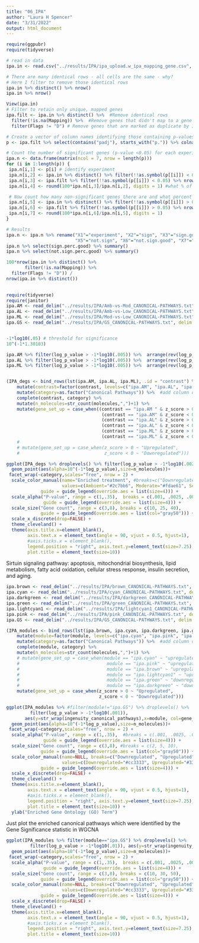 ```yaml
---
title: "06_IPA"
author: "Laura H Spencer"
date: "3/31/2022"
output: html_document
---
```


```r
require(ggpubr)
require(tidyverse)
```


```r
# read in data
ipa.in <- read.csv("../results/IPA/ipa_upload.w_ipa_mapping_gene.csv", na.strings = c("", "NA"))

# There are many identical rows - all cells are the same - why? 
# Here I filter to remove those identical rows 
ipa.in %>% distinct() %>% nrow()
ipa.in %>% nrow()

View(ipa.in)
# Filter to retain only unique, mapped genes
ipa.filt <- ipa.in %>% distinct() %>%  #Remove identical rows
  filter(!is.na(Mapping)) %>%  #Remove genes that didn't map to a gene in IPA
  filter(Flags != "D") # Remove genes that are marked as duplicate by IPA 

# Create a vector of column names identifying those containing p-values
p <- ipa.filt %>% select(contains("padj"), starts_with("p.")) %>% colnames() %>% noquote()

# Count the number of significant genes (p-value <0.05) for each experiment 
ipa.n <- data.frame(matrix(ncol = 7, nrow = length(p)))
for (i in 1:length(p)) {
 ipa.n[i,1] <- p[i] # identify experiment
 ipa.n[i,2] <- ipa.in %>% distinct() %>% filter(!!as.symbol(p[[i]]) < 0.05) %>% nrow() #count how many genes are significant for each experiment
 ipa.n[i,3] <- ipa.filt %>% filter(!!as.symbol(p[[i]]) < 0.05) %>% nrow() #count how many of those genes map to IPA and are not duplicates
 ipa.n[i,4] <- round(100*ipa.n[i,3]/ipa.n[i,2], digits = 1) #what % of sign. genes are retained by IPA?

 # Now count how many non-significant genes there are and what percent are retained - the percent should be very similar to the above 
 ipa.n[i,5] <- ipa.in %>% distinct() %>% filter(!!as.symbol(p[[i]]) > 0.05) %>% nrow() 
 ipa.n[i,6] <- ipa.filt %>% filter(!!as.symbol(p[[i]]) > 0.05) %>% nrow() 
 ipa.n[i,7] <- round(100*ipa.n[i,6]/ipa.n[i,5], digits = 1) 
}

# Results
ipa.n <- ipa.n %>% rename("X1"="experiment", "X2"="sign", "X3"="sign.good", "X4"="sign.perc.good",
                          "X5"="not.sign", "X6"="not.sign.good", "X7"="not.sign.perc.good")
ipa.n %>% select(sign.perc.good) %>% summary()
ipa.n %>% select(not.sign.perc.good) %>% summary()

100*nrow(ipa.in %>% distinct() %>% 
       filter(!is.na(Mapping)) %>%
  filter(Flags != "D")) /
nrow(ipa.in %>% distinct())
  
```

```r
require(tidyverse)
require(janitor)
ipa.AM <- read_delim("../results/IPA/Amb-vs-Mod_CANONICAL-PATHWAYS.txt", delim = "\t", na = c("", "NA"), ) %>% clean_names()
ipa.AL <- read_delim("../results/IPA/Amb-vs-Low_CANONICAL-PATHWAYS.txt", delim = "\t", na = c("", "NA"), ) %>% clean_names()
ipa.ML <- read_delim("../results/IPA/Mod-vs-Low_CANONICAL-PATHWAYS.txt", delim = "\t", na = c("", "NA"), ) %>% clean_names()
ipa.GS <- read_delim("../results/IPA/GS_CANONICAL-PATHWAYS.txt", delim = "\t", na = c("", "NA"), ) %>% clean_names()


-1*log10(.05) # threshold for significance
10^(-1*1.30103)

ipa.AM %>% filter(log_p_value > -1*log10(.005)) %>%  arrange(rev(log_p_value)) %>% View()
ipa.AL %>% filter(log_p_value > -1*log10(.005)) %>%  arrange(rev(log_p_value)) %>% View()
ipa.ML %>% filter(log_p_value > -1*log10(.005)) %>%  arrange(rev(log_p_value)) %>% View()


(IPA_degs <- bind_rows(lst(ipa.AM, ipa.AL, ipa.ML), .id = "contrast") %>%  # Bind dataframe for each gene_set together
    mutate(contrast=factor(contrast, levels=c("ipa.AM", "ipa.AL", "ipa.ML"))) %>% #Convert gene_set column to factor, define all gene_sets 
    mutate(category=as.factor("Canonical Pathways")) %>%  #add column designating go category 
    complete(contrast, category) %>% 
    mutate(n_molecules=str_count(molecules,",")+1) %>% 
    mutate(gene_set_up = case_when((contrast == "ipa.AM	" & z_score > 0) ~ "Ambient",
                                    (contrast == "ipa.AM" & z_score < 0) ~ "Moderate",
                                    (contrast == "ipa.AL" & z_score > 0) ~ "Ambient",
                                    (contrast == "ipa.AL" & z_score < 0) ~ "Severe",
                                    (contrast == "ipa.ML" & z_score > 0) ~ "Moderate",
                                    (contrast == "ipa.ML" & z_score < 0) ~ "Severe"))) # add rows for gene_sets that are missing from dataframe
    # 
    # mutate(gene_set_up = case_when(z_score > 0 ~ "Upregulated",
    #                                z_score < 0 ~ "Downregulated")))

```
```r
ggplot(IPA_degs %>% droplevels() %>% filter(log_p_value > -1*log10(.0025)), aes(y=str_wrap(ingenuity_canonical_pathways),x=contrast, col=gene_set_up)) + 
  geom_point(aes(alpha=10^(-1*log_p_value),size=n_molecules))+
 facet_wrap(~category,scales="free", nrow = 2) +
  scale_color_manual(name="Enriched treatment", #breaks=c("Downregulated", "Upregulated", "NA"),
                     values=c(Ambient="#2c7bb6", Moderate="#fdae61", Severe="#d7191c","NA"="gray60"),
             guide = guide_legend(override.aes = list(size=4))) +
  scale_alpha("P-value", range = c(1,.35),  breaks = c(.001, .0025, .004),
              guide = guide_legend(override.aes = list(size=4))) + 
  scale_size("Gene count", range = c(3,8), breaks = c(10, 25, 40), 
             guide = guide_legend(override.aes = list(col="gray50"))) + 
  scale_x_discrete(drop=FALSE) +
  theme_cleveland() + 
  theme(axis.title.x=element_blank(), 
        axis.text.x = element_text(angle = 90, vjust = 0.5, hjust=1), 
        #axis.ticks.x = element_blank(), 
        legend.position = "right", axis.text.y=element_text(size=7.25), 
        plot.title = element_text(size=10))
```

Sirtuin signaling pathway: apoptosis, mitochondrial biosynthesis, lipid metabolism, fatty acid oxidation, cellular stress response, insulin secretion, and aging.

```r
ipa.brown <- read_delim("../results/IPA/brown_CANONICAL-PATHWAYS.txt", delim = "\t", na = c("", "NA"), ) %>% clean_names()
ipa.cyan <- read_delim("../results/IPA/cyan_CANONICAL-PATHWAYS.txt", delim = "\t", na = c("", "NA"), ) %>% clean_names()
ipa.darkgreen <- read_delim("../results/IPA/darkgreen_CANONICAL-PATHWAYS.txt", delim = "\t", na = c("", "NA"), ) %>% clean_names()
ipa.green <- read_delim("../results/IPA/green_CANONICAL-PATHWAYS.txt", delim = "\t", na = c("", "NA"), ) %>% clean_names()
ipa.lightcyan1 <- read_delim("../results/IPA/lightcyan1_CANONICAL-PATHWAYS.txt", delim = "\t", na = c("", "NA"), ) %>% clean_names()
ipa.pink <- read_delim("../results/IPA/pink_CANONICAL-PATHWAYS.txt", delim = "\t", na = c("", "NA"), ) %>% clean_names()
ipa.GS <- read_delim("../results/IPA/GS_CANONICAL-PATHWAYS.txt", delim = "\t", na = c("", "NA"), ) %>% clean_names()

(IPA_modules <- bind_rows(lst(ipa.brown, ipa.cyan, ipa.darkgreen, ipa.green, ipa.lightcyan1, ipa.pink, ipa.GS), .id = "module") %>%  # Bind dataframe for each gene_set together
    mutate(module=factor(module, levels=c("ipa.cyan", "ipa.pink", "ipa.brown", "ipa.lightcyan1", "ipa.green", "ipa.darkgreen", "ipa.GS"))) %>% #Convert gene_set column to factor, define all gene_sets 
    mutate(category=as.factor("Canonical Pathways")) %>%  #add column designating go category 
    complete(module, category) %>% 
    mutate(n_molecules=str_count(molecules,",")+1) %>% 
    # mutate(gene_set_up = case_when(module == "ipa.cyan" ~ "upregulated",
    #                                 module == "ipa.pink" ~ "upregulated",
    #                                 module == "ipa.brown" ~ "upregulated",
    #                                 module == "ipa.lightcyan1" ~ "upregulated",
    #                                 module == "ipa.green" ~ "downregulated",
    #                                 module == "ipa.darkgreen" ~ "downregulated"))) # add rows for gene_sets that are missing from dataframe
    mutate(gene_set_up = case_when(z_score > 0 ~ "Upregulated",
                                   z_score < 0 ~ "Downregulated")))

```

```r
ggplot(IPA_modules %>% #filter(module!="ipa.GS") %>% droplevels() %>%
         filter(log_p_value > -1*log10(.001)), 
       aes(y=str_wrap(ingenuity_canonical_pathways),x=module, col=gene_set_up)) + 
  geom_point(aes(alpha=10^(-1*log_p_value),size=n_molecules))+
 facet_wrap(~category,scales="free", nrow = 2) +
  scale_alpha("P-value", range = c(1,.35),  #breaks = c(.001, .0025, .004),
              guide = guide_legend(override.aes = list(size=4))) + 
  scale_size("Gene count", range = c(3,8), #breaks = c(2, 5, 10), 
             guide = guide_legend(override.aes = list(col="gray50"))) + 
  scale_color_manual(name=NULL, breaks=c("Downregulated", "Upregulated", "No z-score"),
                     values=c(Downregulated="#cc3333", Upregulated="#339900", "No z-score"="gray65"),
             guide = guide_legend(override.aes = list(size=4))) +
  scale_x_discrete(drop=FALSE) +
  theme_cleveland() + 
  theme(axis.title.x=element_blank(), 
        axis.text.x = element_text(angle = 90, vjust = 0.5, hjust=1), 
        #axis.ticks.x = element_blank(), 
        legend.position = "right", axis.text.y=element_text(size=7.25), 
        plot.title = element_text(size=10)) +
  ylab("Enriched Gene Ontology (GO) Term")
```

Just plot the enriched canonical pathways which were identified by the Gene Significance statistic in WGCNA 

```r
ggplot(IPA_modules %>% filter(module=="ipa.GS") %>% droplevels() %>% 
         filter(log_p_value > -1*log10(.01)), aes(y=str_wrap(ingenuity_canonical_pathways),x=module, col=gene_set_up)) + 
  geom_point(aes(alpha=10^(-1*log_p_value),size=n_molecules))+
 facet_wrap(~category,scales="free", nrow = 2) +
  scale_alpha("P-value", range = c(1,.35),  breaks = c(.001, .0025, .004),
              guide = guide_legend(override.aes = list(size=4))) + 
  scale_size("Gene count", range = c(3,8), breaks = c(10, 30, 50), 
             guide = guide_legend(override.aes = list(col="gray50"))) + 
  scale_color_manual(name=NULL, breaks=c("Downregulated", "Upregulated", "No z-score"),
                     values=c(Downregulated="#cc3333", Upregulated="#339900", "No z-score"="gray65"),
             guide = guide_legend(override.aes = list(size=4))) +
  scale_x_discrete(drop=FALSE) +
  theme_cleveland() + 
  theme(axis.title.x=element_blank(), 
        axis.text.x = element_text(angle = 90, vjust = 0.5, hjust=1), 
        #axis.ticks.x = element_blank(), 
        legend.position = "right", axis.text.y=element_text(size=7.25), 
        plot.title = element_text(size=10))
```

